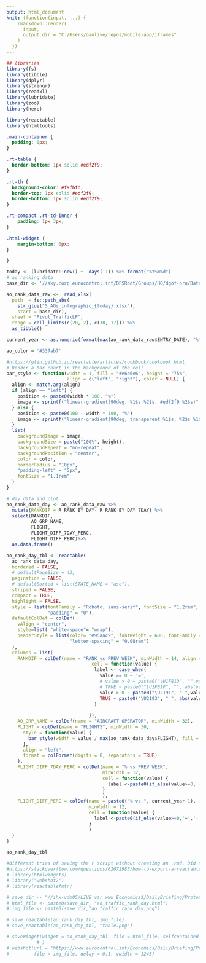 ```yaml
---
output: html_document
knit: (function(input, ...) {
    rmarkdown::render(
      input,
      output_dir = "C:/Users/oaolive/repos/mobile-app/iframes"
    )
  })
---
```


```r
## libraries
library(fs)
library(tibble)
library(dplyr)
library(stringr)
library(readxl)
library(lubridate)
library(zoo)
library(here)

library(reactable)
library(htmltools)
```

```css

.main-container {
  padding: 0px;
}

.rt-table {
  border-bottom: 1px solid #edf2f9; 
} 

.rt-th {
  background-color: #f9fbfd;
  border-top: 1px solid #edf2f9;
  border-bottom: 1px solid #edf2f9; 
} 

.rt-compact .rt-td-inner {
    padding: 1px 3px;
}

.html-widget {
    margin-bottom: 0px;
}

}
```


```r
today <- (lubridate::now() +  days(-1)) %>% format("%Y%m%d")
# ao ranking data
base_dir <- '//sky.corp.eurocontrol.int/DFSRoot/Groups/HQ/dgof-pru/Data/DataProcessing/Covid19/Archive/'

ao_rank_data_raw <-  read_xlsx(
  path  = fs::path_abs(
    str_glue("5_AOs_infographic_{today}.xlsx"),
    start = base_dir),
  sheet = "Pivot_TrafficLP",
  range = cell_limits(c(20, 2), c(30, 17))) %>%
  as_tibble()

current_year <- as.numeric(format(max(ao_rank_data_raw$ENTRY_DATE), "%Y"))

ao_color = '#337ab7'

#https://glin.github.io/reactable/articles/cookbook/cookbook.html
# Render a bar chart in the background of the cell
bar_style <- function(width = 1, fill = "#e6e6e6", height = "75%",
                      align = c("left", "right"), color = NULL) {
  align <- match.arg(align)
  if (align == "left") {
    position <- paste0(width * 100, "%")
    image <- sprintf("linear-gradient(90deg, %1$s %2$s, #edf2f9 %2$s)", fill, position)
  } else {
    position <- paste0(100 - width * 100, "%")
    image <- sprintf("linear-gradient(90deg, transparent %1$s, %2$s %1$s)", position, fill)
  }
  list(
    backgroundImage = image,
    backgroundSize = paste("100%", height),
    backgroundRepeat = "no-repeat",
    backgroundPosition = "center",
    color = color,
    borderRadius = "10px",
    "padding-left" = "5px",
    fontSize = "1.1rem"
  )
}

# day data and plot
ao_rank_data_day <- ao_rank_data_raw %>%
  mutate(RANKDIF = R_RANK_BY_DAY- R_RANK_BY_DAY_7DAY) %>%
  select(RANKDIF,
         AO_GRP_NAME,
         FLIGHT,
         FLIGHT_DIFF_7DAY_PERC,
         FLIGHT_DIFF_PERC)%>%
  as.data.frame()

ao_rank_day_tbl <- reactable(
  ao_rank_data_day,
  bordered = FALSE,
  # defaultPageSize = 43,
  pagination = FALSE,
  # defaultSorted = list(STATE_NAME = "asc"),
  striped = FALSE,
  compact = TRUE,
  highlight = FALSE,
  style = list(fontFamily = "Roboto, sans-serif", fontSize = "1.2rem",
               "padding" = "0"),
  defaultColDef = colDef(
    vAlign = "center",
    style=list( "white-space"= "wrap"),
    headerStyle = list(color= "#95aac9", fontWeight = 600, fontFamily = "Roboto, sans-serif", fontSize = "0.9rem",
                       "letter-spacing" = "0.08rem")
  ),
  columns = list(
    RANKDIF = colDef(name = "RANK vs PREV WEEK", minWidth = 14, align = "center",
                               cell = function(value) {
                                label <- case_when(
                                  value == 0 ~ '=',
                                  # value > 0 ~ paste0("\U1F81D", "",value),
                                  # TRUE ~ paste0("\U1F81F", "", abs(value))
                                  value > 0 ~ paste0("\U2191", " ",value),
                                  TRUE ~ paste0("\U2193", " ", abs(value))
                                )
                                  
                              }),
    AO_GRP_NAME = colDef(name = "AIRCRAFT OPERATOR", minWidth = 32),
    FLIGHT = colDef(name = "FLIGHTS", minWidth = 30,
      style = function(value) {
        bar_style(width = value / max(ao_rank_data_day$FLIGHT), fill = ao_color, color = "white")
      },
      align = "left",
      format = colFormat(digits = 0, separators = TRUE)
    ),
    FLIGHT_DIFF_7DAY_PERC = colDef(name = "% vs PREV WEEK",
                                   minWidth = 12,
                                   cell = function(value) {
                                     label <-paste0(if_else(value>=0,'+','-'),format(round(abs(value)*100,0),nsmall=0),'%')
                                   }
                                   ),
    FLIGHT_DIFF_PERC = colDef(name = paste0("% vs ", current_year-1),
                              minWidth = 12,
                              cell = function(value) {
                                label <-paste0(if_else(value>=0,'+','-'),format(round(abs(value)*100,0),nsmall=0),'%')
                              }
                              )
  )
)

ao_rank_day_tbl

#different tries of saving the r script without creating an .rmd. Did not work
#https://stackoverflow.com/questions/62672985/how-to-export-a-reactable-table-to-an-image-pdf-jpg-png-or-html-page-in-r
# library(htmlwidgets)
# library("webshot2")
# library(reactablefmtr)

# save_dir <- "//ihx-vdm05/LIVE_var_www_Economics$/DailyBriefing/Prototype2/"
# html_file <- paste0(save_dir, "ao_traffic_rank_day.html")
# img_file <- paste0(save_dir,"ao_traffic_rank_day.png")

# save_reactable(ao_rank_day_tbl, img_file)
# save_reactable(ao_rank_day_tbl, "table.png")

# saveWidget(widget = ao_rank_day_tbl, file = html_file, selfcontained = TRUE,
           # )
# webshot(url = "https://www.eurocontrol.int/Economics/DailyBriefing/Prototype2/ao_traffic_rank_day.html", 
#         file = img_file, delay = 0.1, vwidth = 1245)

```
